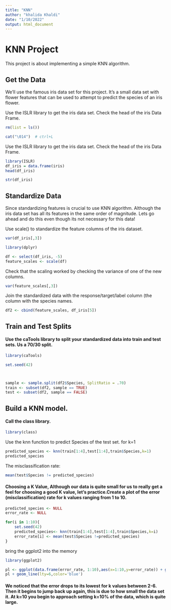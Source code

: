 ```yaml
---
title: "KNN"
author: "khalida Khaldi"
date: "1/10/2022"
output: html_document
---
```



# KNN Project
This project is about implementing a simple KNN  algorithm.

## Get the Data

We'll use the famous iris data set for this project. It's a small data set with flower features that can be used to attempt to predict the species of an iris flower.

Use the ISLR library to get the iris data set. Check the head of the iris Data Frame.




```r
rm(list = ls()) 

cat("\014")  # ctrl+L
```

Use the ISLR library to get the iris data set. Check the head of the iris Data Frame.

```r
library(ISLR)
df_iris = data.frame(iris)
head(df_iris)

```

```r
str(df_iris)
```

## Standardize Data 

Since standardizing features is crucial to use KNN algorithm. Although  the iris data set has all its features in the same order of magnitude. Lets go ahead and do this even though its not necessary for this data!

Use scale() to standardize the feature columns of the iris dataset. 




```r
var(df_iris[,3])
```

```r
library(dplyr)
```


```r
df <- select(df_iris, -5)
feature_scales <- scale(df)
```
Check that the scaling worked by checking the variance of one of the new columns.


```r
var(feature_scales[,3])
```
Join the standardized data with the response/target/label column (the column with the species names.


```r
df2 <- cbind(feature_scales, df_iris[5])

```


## Train and Test Splits

#### Use the caTools library to split your standardized data into train and test sets. Us a 70/30 split.

```r
library(caTools)
```





```r
set.seed(42)



sample <- sample.split(df2$Species, SplitRatio = .70)
train <- subset(df2, sample == TRUE)
test <- subset(df2, sample == FALSE)
```


## Build a KNN model.
#### Call the class library.

```r
library(class)
```



Use the knn function to predict Species of the test set. for k=1


```r
predicted_species <- knn(train[1:4],test[1:4],train$Species,k=1)
predicted_species
```


The misclassification rate:


```r
mean(test$Species != predicted_species)
```
#### Choosing a K Value, Although our data is quite small for us to really get a feel for choosing a good K value, let's practice.Create a plot of the error (misclassification) rate for k values ranging from 1 to 10.

```r
predicted_species <- NULL
error_rate <- NULL

for(i in 1:10){
    set.seed(42)
    predicted_species<- knn(train[1:4],test[1:4],train$Species,k=i)
    error_rate[i] <- mean(test$Species !=predicted_species)
}
```

bring the ggplot2 into the memory

```r
library(ggplot2)
```




```r

pl <- ggplot(data.frame(error_rate, 1:10),aes(x=1:10,y=error_rate)) + geom_point()
pl + geom_line(lty=6,color='blue')
```




#### We noticed that the error drops to its lowest for k values between 2-6. Then it begins to jump back up again, this is due to how small the data set it. At k=10 you begin to approach setting k=10% of the data, which is quite large.